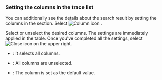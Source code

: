 ### Setting the columns in the trace list

You can additionally see the details about the search result by setting the columns in the <Cmdname sid="trace_list" className="uitext" /> section. Select ![Column icon](/img/ico-column.svg) <Cmdname sid="column_select" className="uitext" />.

<ImgLang img="analysis-hitmap-tx-list-select-column.png" desc="Select column" />

Select or unselect the desired columns. The settings are immediately applied in the table. Once you've completed all the settings, select ![Close icon](/img/ico-close.svg) on the upper right.

- <Cmdname sid="select_all" className="uitext" />: It selects all columns.

- <Cmdname sid="deselect_all" className="uitext" />: All columns are unselected.

- <Cmdname sid="initialize_default" className="uitext" />: The column is set as the default value.
